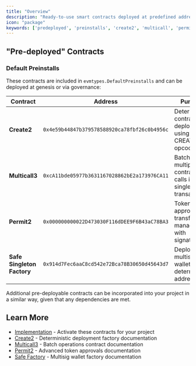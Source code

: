 ```yaml
---
title: "Overview"
description: "Ready-to-use smart contracts deployed at predefined addresses"
icon: "package"
keywords: ['predeployed', 'preinstalls', 'create2', 'multicall', 'permit2', 'safe', 'factory']
---
```


## "Pre-deployed" Contracts

### Default Preinstalls

These contracts are included in `evmtypes.DefaultPreinstalls` and can be deployed at genesis or via governance:

| Contract | Address | Purpose | Documentation |
|----------|---------|---------|---------------|
| **Create2** | `0x4e59b44847b379578588920ca78fbf26c0b4956c` | Deterministic contract deployment using CREATE2 opcode | [Details](./create2) |
| **Multicall3** | `0xcA11bde05977b3631167028862bE2a173976CA11` | Batch multiple contract calls in a single transaction | [Details](./multicall3) |
| **Permit2** | `0x000000000022D473030F116dDEE9F6B43aC78BA3` | Token approval and transfer management with signatures | [Details](./permit2) |
| **Safe Singleton Factory** | `0x914d7Fec6aaC8cd542e72Bca78B30650d45643d7` | Deploy Safe multisig wallets at deterministic addresses | [Details](./safe-factory) |

Additional pre-deployable contracts can be incorporated into your project in a similar way, given that any dependencies are met.


## Learn More

- [Implementation](/docs/evm/next/documentation/integration/predeployed-contracts-integration) - Activate these contracts for your project
- [Create2](./create2) - Deterministic deployment factory documentation
- [Multicall3](./multicall3) - Batch operations contract documentation
- [Permit2](./permit2) - Advanced token approvals documentation
- [Safe Factory](./safe-factory) - Multisig wallet factory documentation
